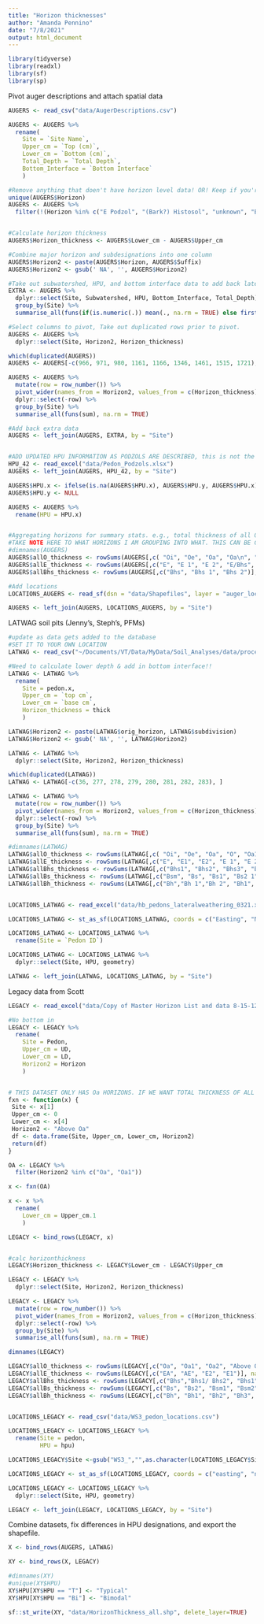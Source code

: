 ```yaml
---
title: "Horizon thicknesses"
author: "Amanda Pennino"
date: "7/8/2021"
output: html_document
---
```


```r
library(tidyverse)
library(readxl)
library(sf)
library(sp)

```

Pivot auger descriptions and attach spatial data
```r
AUGERS <- read_csv("data/AugerDescriptions.csv")

AUGERS <- AUGERS %>% 
  rename(
    Site = `Site Name`,
    Upper_cm = `Top (cm)`,
    Lower_cm = `Bottom (cm)`,
    Total_Depth = `Total Depth`,
    Bottom_Interface = `Bottom Interface`
    )

#Remove anything that doen't have horizon level data! OR! Keep if you're just interested in mapping the HPU
unique(AUGERS$Horizon)
AUGERS <- AUGERS %>% 
  filter(!(Horizon %in% c("E Podzol", "(Bark?) Histosol", "unknown", "Bhs podzol", "Bedrock", "Histosol", "Unknown podzol", "Bedrock", "Dark E Podzol", "Bhs Podzol", "E Podzol\n", "Bedrock Histosol")))


#Calculate horizon thickness
AUGERS$Horizon_thickness <- AUGERS$Lower_cm - AUGERS$Upper_cm

#Combine major horizon and subdesignations into one column
AUGERS$Horizon2 <- paste(AUGERS$Horizon, AUGERS$Suffix)
AUGERS$Horizon2 <- gsub(' NA', '', AUGERS$Horizon2)

#Take out subwatershed, HPU, and bottom interface data to add back later after pivots.
EXTRA <- AUGERS %>% 
  dplyr::select(Site, Subwatershed, HPU, Bottom_Interface, Total_Depth) %>%
  group_by(Site) %>%
  summarise_all(funs(if(is.numeric(.)) mean(., na.rm = TRUE) else first(.)))

#Select columns to pivot, Take out duplicated rows prior to pivot.
AUGERS <- AUGERS %>% 
  dplyr::select(Site, Horizon2, Horizon_thickness)

which(duplicated(AUGERS))
AUGERS <- AUGERS[-c(966, 971, 980, 1161, 1166, 1346, 1461, 1515, 1721), ] 

AUGERS <- AUGERS %>% 
  mutate(row = row_number()) %>%
  pivot_wider(names_from = Horizon2, values_from = c(Horizon_thickness)) %>%
  dplyr::select(-row) %>% 
  group_by(Site) %>% 
  summarise_all(funs(sum), na.rm = TRUE)

#Add back extra data
AUGERS <- left_join(AUGERS, EXTRA, by = "Site")


#ADD UPDATED HPU INFORMATION AS PODZOLS ARE DESCRIBED, this is not the most efficient way, but it works.
HPU_42 <- read_excel("data/Pedon_Podzols.xlsx")
AUGERS <- left_join(AUGERS, HPU_42, by = "Site")

AUGERS$HPU.x <- ifelse(is.na(AUGERS$HPU.x), AUGERS$HPU.y, AUGERS$HPU.x)
AUGERS$HPU.y <- NULL

AUGERS <- AUGERS %>%
  rename(HPU = HPU.x)


#Aggregating horizons for summary stats. e.g., total thickness of all O-horizons
#TAKE NOTE HERE TO WHAT HORIZONS I AM GROUPING INTO WHAT. THIS CAN BE CHANGED.
#dimnames(AUGERS)
AUGERS$allO_thickness <- rowSums(AUGERS[,c( "Oi", "Oe", "Oa", "Oa\n", "Oe\n", "Oa 1", "Oa 2", "O", "Oi\n", "Oa\n 2")], na.rm=TRUE)
AUGERS$allE_thickness <- rowSums(AUGERS[,c("E", "E 1", "E 2", "E/Bhs", "E/Bhs 1", "E/B", "Eb")], na.rm=TRUE)
AUGERS$allBhs_thickness <- rowSums(AUGERS[,c("Bhs", "Bhs 1", "Bhs 2")], na.rm=TRUE)

#Add locations
LOCATIONS_AUGERS <- read_sf(dsn = "data/Shapefiles", layer = "auger_locations_allsub")

AUGERS <- left_join(AUGERS, LOCATIONS_AUGERS, by = "Site")

```



LATWAG soil pits (Jenny's, Steph's, PFMs)
```r
#update as data gets added to the database
#SET IT TO YOUR OWN LOCATION
LATWAG <- read_csv("~/Documents/VT/Data/MyData/Soil_Analyses/data/processed/LATWAG_Soil_Database.csv")

#Need to calculate lower depth & add in bottom interface!!
LATWAG <- LATWAG %>% 
  rename(
    Site = pedon.x,
    Upper_cm = `top cm`,
    Lower_cm = `base cm`,
    Horizon_thickness = thick
    )

LATWAG$Horizon2 <- paste(LATWAG$orig_horizon, LATWAG$subdivision)
LATWAG$Horizon2 <- gsub(' NA', '', LATWAG$Horizon2)

LATWAG <- LATWAG %>%
  dplyr::select(Site, Horizon2, Horizon_thickness)

which(duplicated(LATWAG))
LATWAG <- LATWAG[-c(36, 277, 278, 279, 280, 281, 282, 283), ] 

LATWAG <- LATWAG %>% 
  mutate(row = row_number()) %>%
  pivot_wider(names_from = Horizon2, values_from = c(Horizon_thickness)) %>%
  dplyr::select(-row) %>%
  group_by(Site) %>% 
  summarise_all(funs(sum), na.rm = TRUE)

#dimnames(LATWAG)
LATWAG$allO_thickness <- rowSums(LATWAG[,c( "Oi", "Oe", "Oa", "O", "Oa1", "Oa2")], na.rm=TRUE)
LATWAG$allE_thickness <- rowSums(LATWAG[,c("E", "E1", "E2", "E 1", "E 2", "E 3", "E 4", "E1 1", "E1 2")], na.rm=TRUE)
LATWAG$allBhs_thickness <- rowSums(LATWAG[,c("Bhs1", "Bhs2", "Bhs3", "Bhs2 1","Bhs2 2", "Bhs3 1", "Bhs3 2", "Bhs3 3", "Bhs", "Bhs2 3")], na.rm=TRUE)
LATWAG$allBs_thickness <- rowSums(LATWAG[,c("Bsm", "Bs", "Bs1", "Bs2 1", "Bs2 2", "Bs 1", "Bs 2", "Bs 2", "Bs 3")], na.rm=TRUE)
LATWAG$allBh_thickness <- rowSums(LATWAG[,c("Bh","Bh 1","Bh 2", "Bh1", "Bh2"  )], na.rm=TRUE)


LOCATIONS_LATWAG <- read_excel("data/hb_pedons_lateralweathering_0321.xlsx", sheet = "pedon data")

LOCATIONS_LATWAG <- st_as_sf(LOCATIONS_LATWAG, coords = c("Easting", "Northing"))

LOCATIONS_LATWAG <- LOCATIONS_LATWAG %>%
  rename(Site = `Pedon ID`)

LOCATIONS_LATWAG <- LOCATIONS_LATWAG %>%
  dplyr::select(Site, HPU, geometry)

LATWAG <- left_join(LATWAG, LOCATIONS_LATWAG, by = "Site")

```


Legacy data from Scott

```r
LEGACY <- read_excel("data/Copy of Master Horizon List and data 8-15-12.xlsx")

#No bottom in
LEGACY <- LEGACY %>% 
  rename(
    Site = Pedon,
    Upper_cm = UD,
    Lower_cm = LD,
    Horizon2 = Horizon
    )


# THIS DATASET ONLY HAS Oa HORIZONS. IF WE WANT TOTAL THICKNESS OF ALL O-HORIZONS WE WILL NEED TO TAKE THE UPPER BOUNDARY FROM THE Oa AND SAY EVERYTHING ABOVE IT IS OTHER O-HORIZON
fxn <- function(x) {
 Site <- x[1]
 Upper_cm <- 0
 Lower_cm <- x[4]
 Horizon2 <- "Above Oa"
 df <- data.frame(Site, Upper_cm, Lower_cm, Horizon2)
 return(df)
}

OA <- LEGACY %>% 
  filter(Horizon2 %in% c("Oa", "Oa1"))

x <- fxn(OA)

x <- x %>% 
  rename(
    Lower_cm = Upper_cm.1
    )

LEGACY <- bind_rows(LEGACY, x)


#calc horizonthickness
LEGACY$Horizon_thickness <- LEGACY$Lower_cm - LEGACY$Upper_cm

LEGACY <- LEGACY %>%
  dplyr::select(Site, Horizon2, Horizon_thickness)

LEGACY <- LEGACY %>% 
  mutate(row = row_number()) %>%
  pivot_wider(names_from = Horizon2, values_from = c(Horizon_thickness)) %>%
  dplyr::select(-row) %>%
  group_by(Site) %>% 
  summarise_all(funs(sum), na.rm = TRUE)

dimnames(LEGACY)

LEGACY$allO_thickness <- rowSums(LEGACY[,c("Oa", "Oa1", "Oa2", "Above Oa")], na.rm=TRUE)
LEGACY$allE_thickness <- rowSums(LEGACY[,c("EA", "AE", "E2", "E1")], na.rm=TRUE)
LEGACY$allBhs_thickness <- rowSums(LEGACY[,c("Bhs","Bhs1/ Bhs2", "Bhs1", "Bhs2", "Bhs/ Bs", "Bhsm", "Bhsm1", "Bhsm2", "Bhs3")], na.rm=TRUE)
LEGACY$allBs_thickness <- rowSums(LEGACY[,c("Bs", "Bs2", "Bsm1", "Bsm2", "Bsm")], na.rm=TRUE)
LEGACY$allBh_thickness <- rowSums(LEGACY[,c("Bh", "Bh1", "Bh2", "Bh3", "Bh4", "Bh5", "Bh6")], na.rm=TRUE)


LOCATIONS_LEGACY <- read_csv("data/WS3_pedon_locations.csv")

LOCATIONS_LEGACY <- LOCATIONS_LEGACY %>%
  rename(Site = pedon, 
         HPU = hpu)

LOCATIONS_LEGACY$Site <-gsub("WS3_","",as.character(LOCATIONS_LEGACY$Site))

LOCATIONS_LEGACY <- st_as_sf(LOCATIONS_LEGACY, coords = c("easting", "northing"))

LOCATIONS_LEGACY <- LOCATIONS_LEGACY %>%
  dplyr::select(Site, HPU, geometry)

LEGACY <- left_join(LEGACY, LOCATIONS_LEGACY, by = "Site")

```



Combine datasets, fix differences in HPU designations, and export the shapefile.

```r

X <- bind_rows(AUGERS, LATWAG)

XY <- bind_rows(X, LEGACY)

#dimnames(XY)
#unique(XY$HPU)
XY$HPU[XY$HPU == "T"] <- "Typical"
XY$HPU[XY$HPU == "Bi"] <- "Bimodal"

sf::st_write(XY, "data/HorizonThickness_all.shp", delete_layer=TRUE)

```
